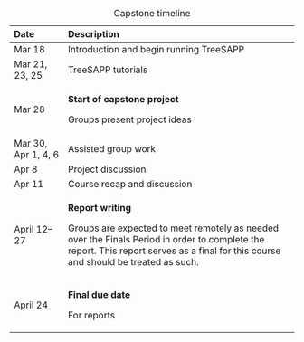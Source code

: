  <!-- Table for capstone timeline, edit with RStudio visual editor -->
 
+--------------+-------------------------------------------------------------------------------------------------------------------------------------------------------------------------------------+
| Date         | Description                                                                                                                                                                         |
+:=============+:====================================================================================================================================================================================+
| Mar 18       | Introduction and begin running TreeSAPP                                                                                                                                             |
+--------------+-------------------------------------------------------------------------------------------------------------------------------------------------------------------------------------+
| Mar 21,      |                                                                                                                                                                                     |
| 23, 25       | TreeSAPP tutorials                                                                                                                                                                  |
+--------------+-------------------------------------------------------------------------------------------------------------------------------------------------------------------------------------+
| Mar 28       | **Start of capstone project**                                                                                                                                                       |
|              |                                                                                                                                                                                     |
|              | Groups present project ideas                                                                                                                                                        |
+--------------+-------------------------------------------------------------------------------------------------------------------------------------------------------------------------------------+
| Mar 30,      |                                                                                                                                                                                     |
| Apr 1, 4, 6  | Assisted group work                                                                                                                                                                 |
+--------------+-------------------------------------------------------------------------------------------------------------------------------------------------------------------------------------+
| Apr 8        | Project discussion                                                                                                                                                                  |
+--------------+-------------------------------------------------------------------------------------------------------------------------------------------------------------------------------------+
| Apr 11       | Course recap and discussion                                                                                                                                                         |
+--------------+-------------------------------------------------------------------------------------------------------------------------------------------------------------------------------------+
| April 12--27 | **Report writing**                                                                                                                                                                  |
|              |                                                                                                                                                                                     |
|              | Groups are expected to meet remotely as needed over the Finals Period in order to complete the report. This report serves as a final for this course and should be treated as such. |
+--------------+-------------------------------------------------------------------------------------------------------------------------------------------------------------------------------------+
| April 24     | **Final due date**                                                                                                                                                                  |
|              |                                                                                                                                                                                     |
|              | For reports                                                                                                                                                                         |
+--------------+-------------------------------------------------------------------------------------------------------------------------------------------------------------------------------------+

: Capstone timeline